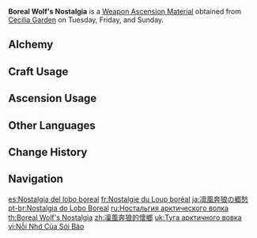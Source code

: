 {{Item Infobox
|id          = 114008
|image       = Item Boreal Wolf's Nostalgia.png
|type        = Weapon Ascension Materials
|invCategory = Character Development Items
|group       = Boreal Wolf Teeth
|quality     = 5
|description = The [[Boreas|Wolf King]], believing himself to despise humans, thought himself unable to envision a happy life for humanity, making him unworthy of becoming the [[The Seven|Lord]] of the Winds of the world. Therefore, he chose to disappear. Yet, in truth, he gazes on the ones abandoned by the world ever so gently.
|day1        = Tuesday
|day2        = Friday
|day3        = Sunday
|source1     = Cecilia Garden
|source2     = [[Alchemy]]
}}
'''Boreal Wolf's Nostalgia''' is a [[Weapon Ascension Material]] obtained from [[Cecilia Garden]] on Tuesday, Friday, and Sunday.
==Alchemy==
{{Recipe
|type = Crafting
|Boreal Wolf's Broken Fang = 3
|Mora = 1,075
|sort = Boreal Wolf's Broken Fang;Mora
}}
==Craft Usage==
{{Craft Usage}}

==Ascension Usage==
{{Ascension Usage}}

==Other Languages==
{{Other Languages
|en      = Boreal Wolf's Nostalgia
|zhs     = 凛风奔狼的怀乡
|zhs_rm  = Lǐnfēng Bēnláng de Huáixiāng
|zht     = 凜風奔狼的懷鄉
|zht_rm  = Lǐnfēng Bēnláng de Huáixiāng
|zh_tl   = Nostalgia of the Cold Wind Running Wolf
|ja      = 凛風奔狼の郷愁
|ja_rm   = Rinfuu Honrou no Kyoushuu{{Assumed}}
|ja_tl   = Nostalgia of the Cold Wind Running Wolf
|ko      = 칼바람 울프의 그리운 고향
|ko_rm   = Kalbaram Ulpeu-ui Geuriun Gohyang
|ko_tl   = Nostalgia of Biting Wind Wolf
|es      = Nostalgia del lobo boreal
|es_tl   = Boreal Wolf's Nostalgia
|fr      = Nostalgie du Loup boréal
|fr_tl   = Boreal Wolf's Nostalgia
|ru      = Ностальгия арктического волка
|ru_tl   = Arctic Wolf's Nostalgia
|th      = Boreal Wolf's Nostalgia
|vi      = Nỗi Nhớ Của Sói Bão
|vi_tl   = 
|de      = Heimweh des borealischen Wolfs
|de_tl   = Homesickness of the Boreal Wolf
|id      = Boreal Wolf's Nostalgia
|pt      = Nostalgia do Lobo Boreal
|pt_tl   = Boreal Wolf's Nostalgia
|tr      = Kutup Kurdunun Özlemi
|tr_tl   = Arctic Wolf's Longing
|it      = Nostalgia del Lupo boreale
|it_tl   = 
}}

==Change History==
{{Change History|1.0}}

==Navigation==
{{Development Item Navbox|Weapon Materials}}

[[es:Nostalgia del lobo boreal]]
[[fr:Nostalgie du Loup boréal]]
[[ja:凛風奔狼の郷愁]]
[[pt-br:Nostalgia do Lobo Boreal]]
[[ru:Ностальгия арктического волка]]
[[th:Boreal Wolf's Nostalgia]]
[[zh:凜風奔狼的懷鄉]]
[[uk:Туга арктичного вовка]]
[[vi:Nỗi Nhớ Của Sói Bão]]
